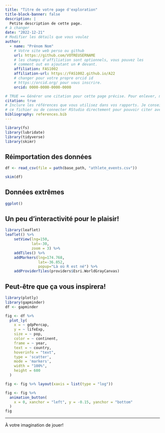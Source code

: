 ```yaml
---
title: "Titre de votre page d'exploration"
title-block-banner: false
description: | 
  Petite description de cette page.
# à changer
date: "2022-12-21"
# Modifier les détails que vous voulez
author:
  - name: "Prénom Nom"
    # Votre site web perso ou github
    url: https://github.com/VOTREUSERNAME
    # les champs d'affiliation sont optionnels, vous pouvez les
    # comment out en ajoutant un # devant.
    affiliation: FAS1002
    affiliation-url: https://FAS1002.github.io/A22
    # changer pour votre propre orcid id
    # https://orcid.org/ pour vous inscrire.
    orcid: 0000-0000-0000-0000

# TRUE == Générer une citation pour cette page précise. Pour enlever, mettre false.
citation: true
# Inclure les références que vous utilisez dans vos rapports. Je conseille Zotero pour construire
# ce fichier ou de connecter RStudio directement pour pouvoir citer avec @nom-de-reference.
bibliography: references.bib
---
```


```r

library(fs)
library(lubridate)
library(tidyverse)
library(skimr)
```

## Réimportation des données 

```r


df <- read_csv(file = path(base_path, "athlete_events.csv"))
```

```r
skim(df)
```

## Données extrêmes

```r

ggplot()
```

## Un peu d'interactivité pour le plaisir!

```r
library(leaflet)
leaflet() %>%
    setView(lng=150,
            lat=-30,
            zoom = 3) %>%
    addTiles() %>%
    addMarkers(lng=174.768,
               lat=-36.852,
               popup="Là où R est né") %>%
    addProviderTiles(providers$Esri.WorldGrayCanvas)
```

## Peut-être que ça vous inspirera!

```r
library(plotly)
library(gapminder)
df <- gapminder

fig <- df %>%
  plot_ly(
    x = ~ gdpPercap,
    y = ~ lifeExp,
    size = ~ pop,
    color = ~ continent,
    frame = ~ year,
    text = ~ country,
    hoverinfo = "text",
    type = 'scatter',
    mode = 'markers',
    width = "100%",
    height = 600
  )

fig <- fig %>% layout(xaxis = list(type = "log"))

fig <- fig %>%
  animation_button(
    x = 0, xanchor = "left", y = -0.15, yanchor = "bottom"
  )
fig
```

------------------------------------------------------------------------

À votre imagination de jouer!

